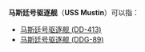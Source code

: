 {{disambig|Cat=武器消歧義}}

'''马斯廷号驱逐舰'''（'''USS Mustin'''）可以指：
*[[马斯廷号驱逐舰_(DD-413)|马斯廷号驱逐舰 (DD-413)]]
*[[马斯廷号驱逐舰_(DDG-89)|马斯廷号驱逐舰 (DDG-89)]]
